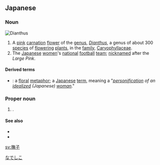 ==Japanese==
{{ja-kanjitab|撫|子}}

===Noun===
[[Image:Dianthus.jpg|thumb|right|''Dianthus'']]
{{ja-noun|なでしこ|ナデシコ}}

# A [[pink]] [[carnation]] [[flower]] of the [[genus]], ''[[Dianthus]]'', a genus of about 300 [[species]] of [[flowering]] [[plant]]s, in the [[family]], [[Caryophyllaceae]].
# The [[Japanese]] [[women]]'s [[national]] [[football]] [[team]]; [[nickname]]d after the ''Large Pink''.

====Derived terms====
* {{ja-r|大和撫子|やまと なでしこ}}: a [[floral]] [[metaphor]]; a [[Japan]]ese [[term]], meaning a "''[[personification]] of an [[ideal]]ized (Japanese) [[woman]]''."

===Proper noun===
{{ja-noun|なでしこ}}

# {{given name|female|lang=ja|sort=なでしこ}}.

====See also====
* {{pedialite|lang=ja}}
* {{pedialite|Dianthus}}

[[Category:ja:Flowers|なでしこ]]

[[sv:撫子]]